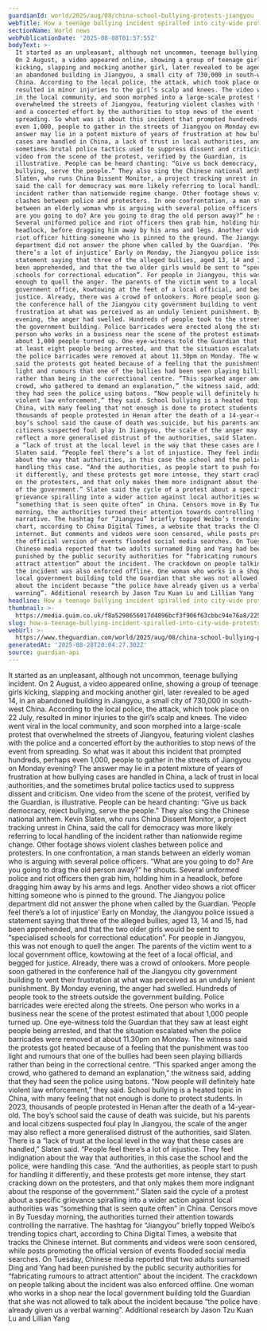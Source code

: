 ```yaml
---
guardianId: world/2025/aug/08/china-school-bullying-protests-jiangyou
webTitle: How a teenage bullying incident spiralled into city-wide protests in China
sectionName: World news
webPublicationDate: '2025-08-08T01:57:55Z'
bodyText: >-
  It started as an unpleasant, although not uncommon, teenage bullying incident.
  On 2 August, a video appeared online, showing a group of teenage girls
  kicking, slapping and mocking another girl, later revealed to be aged 14, in
  an abandoned building in Jiangyou, a small city of 730,000 in south-west
  China. According to the local police, the attack, which took place on 22 July,
  resulted in minor injuries to the girl’s scalp and knees. The video went viral
  in the local community, and soon morphed into a large-scale protest that
  overwhelmed the streets of Jiangyou, featuring violent clashes with the police
  and a concerted effort by the authorities to stop news of the event from
  spreading. So what was it about this incident that prompted hundreds, perhaps
  even 1,000, people to gather in the streets of Jiangyou on Monday evening? The
  answer may lie in a potent mixture of years of frustration at how bullying
  cases are handled in China, a lack of trust in local authorities, and the
  sometimes brutal police tactics used to suppress dissent and criticism. One
  video from the scene of the protest, verified by the Guardian, is
  illustrative. People can be heard chanting: “Give us back democracy, reject
  bullying, serve the people.” They also sing the Chinese national anthem. Kevin
  Slaten, who runs China Dissent Monitor, a project tracking unrest in China,
  said the call for democracy was more likely referring to local handling of the
  incident rather than nationwide regime change. Other footage shows violent
  clashes between police and protesters. In one confrontation, a man stands
  between an elderly woman who is arguing with several police officers. “What
  are you going to do? Are you going to drag the old person away?” he shouts.
  Several uniformed police and riot officers then grab him, holding him in a
  headlock, before dragging him away by his arms and legs. Another video shows a
  riot officer hitting someone who is pinned to the ground. The Jiangyou police
  department did not answer the phone when called by the Guardian. ‘People feel
  there’s a lot of injustice’ Early on Monday, the Jiangyou police issued a
  statement saying that three of the alleged bullies, aged 13, 14 and 15, had
  been apprehended, and that the two older girls would be sent to “specialised
  schools for correctional education”. For people in Jiangyou, this was not
  enough to quell the anger. The parents of the victim went to a local
  government office, kowtowing at the feet of a local official, and begged for
  justice. Already, there was a crowd of onlookers. More people soon gathered in
  the conference hall of the Jiangyou city government building to vent their
  frustration at what was perceived as an unduly lenient punishment. By Monday
  evening, the anger had swelled. Hundreds of people took to the streets outside
  the government building. Police barricades were erected along the streets. One
  person who works in a business near the scene of the protest estimated that
  about 1,000 people turned up. One eye-witness told the Guardian that they saw
  at least eight people being arrested, and that the situation escalated when
  the police barricades were removed at about 11.30pm on Monday. The witness
  said the protests got heated because of a feeling that the punishment was too
  light and rumours that one of the bullies had been seen playing billiards
  rather than being in the correctional centre. “This sparked anger among the
  crowd, who gathered to demand an explanation,” the witness said, adding that
  they had seen the police using batons. “Now people will definitely hate
  violent law enforcement,” they said. School bullying is a heated topic in
  China, with many feeling that not enough is done to protect students. In 2023,
  thousands of people protested in Henan after the death of a 14-year-old. The
  boy’s school said the cause of death was suicide, but his parents and local
  citizens suspected foul play In Jiangyou, the scale of the anger may also
  reflect a more generalised distrust of the authorities, said Slaten. There is
  a “lack of trust at the local level in the way that these cases are handled,”
  Slaten said. “People feel there’s a lot of injustice. They feel indignation
  about the way that authorities, in this case the school and the police, were
  handling this case. “And the authorities, as people start to push for handling
  it differently, and these protests get more intense, they start cracking down
  on the protesters, and that only makes them more indignant about the response
  of the government.” Slaten said the cycle of a protest about a specific
  grievance spiralling into a wider action against local authorities was
  “something that is seen quite often” in China. Censors move in By Tuesday
  morning, the authorities turned their attention towards controlling the
  narrative. The hashtag for “Jiangyou” briefly topped Weibo’s trending topics
  chart, according to China Digital Times, a website that tracks the Chinese
  internet. But comments and videos were soon censored, while posts promoting
  the official version of events flooded social media searches. On Tuesday,
  Chinese media reported that two adults surnamed Ding and Yang had been
  punished by the public security authorities for “fabricating rumours to
  attract attention” about the incident. The crackdown on people talking about
  the incident was also enforced offline. One woman who works in a shop near the
  local government building told the Guardian that she was not allowed to talk
  about the incident because “the police have already given us a verbal
  warning”. Additional research by Jason Tzu Kuan Lu and Lillian Yang
headline: How a teenage bullying incident spiralled into city-wide protests in China
thumbnail: >-
  https://media.guim.co.uk/f8a5298656017d4896bcf3f906f63cbbc94e76a8/225_0_1333_1066/500.jpg
slug: how-a-teenage-bullying-incident-spiralled-into-city-wide-protests-in-china
webUrl: >-
  https://www.theguardian.com/world/2025/aug/08/china-school-bullying-protests-jiangyou
generatedAt: '2025-08-28T20:04:27.302Z'
source: guardian-api
---
```

It started as an unpleasant, although not uncommon, teenage bullying incident. On 2 August, a video appeared online, showing a group of teenage girls kicking, slapping and mocking another girl, later revealed to be aged 14, in an abandoned building in Jiangyou, a small city of 730,000 in south-west China. According to the local police, the attack, which took place on 22 July, resulted in minor injuries to the girl’s scalp and knees. The video went viral in the local community, and soon morphed into a large-scale protest that overwhelmed the streets of Jiangyou, featuring violent clashes with the police and a concerted effort by the authorities to stop news of the event from spreading. So what was it about this incident that prompted hundreds, perhaps even 1,000, people to gather in the streets of Jiangyou on Monday evening? The answer may lie in a potent mixture of years of frustration at how bullying cases are handled in China, a lack of trust in local authorities, and the sometimes brutal police tactics used to suppress dissent and criticism. One video from the scene of the protest, verified by the Guardian, is illustrative. People can be heard chanting: “Give us back democracy, reject bullying, serve the people.” They also sing the Chinese national anthem. Kevin Slaten, who runs China Dissent Monitor, a project tracking unrest in China, said the call for democracy was more likely referring to local handling of the incident rather than nationwide regime change. Other footage shows violent clashes between police and protesters. In one confrontation, a man stands between an elderly woman who is arguing with several police officers. “What are you going to do? Are you going to drag the old person away?” he shouts. Several uniformed police and riot officers then grab him, holding him in a headlock, before dragging him away by his arms and legs. Another video shows a riot officer hitting someone who is pinned to the ground. The Jiangyou police department did not answer the phone when called by the Guardian. ‘People feel there’s a lot of injustice’ Early on Monday, the Jiangyou police issued a statement saying that three of the alleged bullies, aged 13, 14 and 15, had been apprehended, and that the two older girls would be sent to “specialised schools for correctional education”. For people in Jiangyou, this was not enough to quell the anger. The parents of the victim went to a local government office, kowtowing at the feet of a local official, and begged for justice. Already, there was a crowd of onlookers. More people soon gathered in the conference hall of the Jiangyou city government building to vent their frustration at what was perceived as an unduly lenient punishment. By Monday evening, the anger had swelled. Hundreds of people took to the streets outside the government building. Police barricades were erected along the streets. One person who works in a business near the scene of the protest estimated that about 1,000 people turned up. One eye-witness told the Guardian that they saw at least eight people being arrested, and that the situation escalated when the police barricades were removed at about 11.30pm on Monday. The witness said the protests got heated because of a feeling that the punishment was too light and rumours that one of the bullies had been seen playing billiards rather than being in the correctional centre. “This sparked anger among the crowd, who gathered to demand an explanation,” the witness said, adding that they had seen the police using batons. “Now people will definitely hate violent law enforcement,” they said. School bullying is a heated topic in China, with many feeling that not enough is done to protect students. In 2023, thousands of people protested in Henan after the death of a 14-year-old. The boy’s school said the cause of death was suicide, but his parents and local citizens suspected foul play In Jiangyou, the scale of the anger may also reflect a more generalised distrust of the authorities, said Slaten. There is a “lack of trust at the local level in the way that these cases are handled,” Slaten said. “People feel there’s a lot of injustice. They feel indignation about the way that authorities, in this case the school and the police, were handling this case. “And the authorities, as people start to push for handling it differently, and these protests get more intense, they start cracking down on the protesters, and that only makes them more indignant about the response of the government.” Slaten said the cycle of a protest about a specific grievance spiralling into a wider action against local authorities was “something that is seen quite often” in China. Censors move in By Tuesday morning, the authorities turned their attention towards controlling the narrative. The hashtag for “Jiangyou” briefly topped Weibo’s trending topics chart, according to China Digital Times, a website that tracks the Chinese internet. But comments and videos were soon censored, while posts promoting the official version of events flooded social media searches. On Tuesday, Chinese media reported that two adults surnamed Ding and Yang had been punished by the public security authorities for “fabricating rumours to attract attention” about the incident. The crackdown on people talking about the incident was also enforced offline. One woman who works in a shop near the local government building told the Guardian that she was not allowed to talk about the incident because “the police have already given us a verbal warning”. Additional research by Jason Tzu Kuan Lu and Lillian Yang
